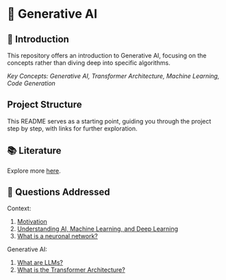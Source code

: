 # 🧬 Generative AI

## 🤖 Introduction

This repository offers an introduction to Generative AI, focusing on the concepts rather than diving deep into specific algorithms.

_Key Concepts: Generative AI, Transformer Architecture, Machine Learning, Code Generation_

## Project Structure

This README serves as a starting point, guiding you through the project step by step, with links for further exploration.

## 📚 Literature

Explore more [here](./literature/README.md).

## 🦆 Questions Addressed

Context:

1. [Motivation](./context/motivation/README.md)
2. [Understanding AI, Machine Learning, and Deep Learning](./context/README.md)
3. [What is a neuronal network?](./context/neuronal-networks/README.md)

Generative AI:

1. [What are LLMs?](./main/llms/README.md)
2. [What is the Transformer Architecture?](./main/transformer/README.md)
